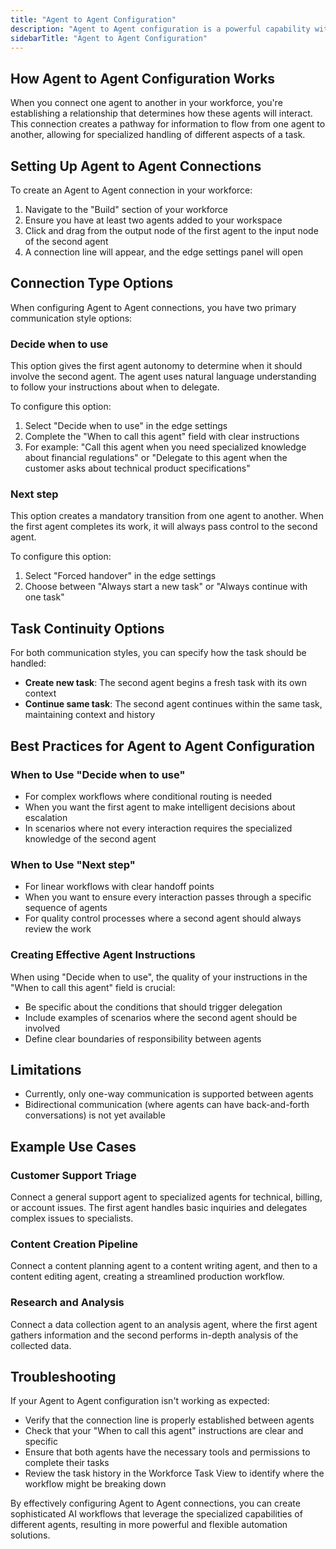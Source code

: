 ```yaml
---
title: "Agent to Agent Configuration"
description: "Agent to Agent configuration is a powerful capability within Workforce that enables you to create sophisticated multi-agent systems where agents can collaborate, delegate tasks, and work together to solve complex problems."
sidebarTitle: "Agent to Agent Configuration"
---
```


## How Agent to Agent Configuration Works

When you connect one agent to another in your workforce, you're establishing a relationship that determines how these agents will interact. This connection creates a pathway for information to flow from one agent to another, allowing for specialized handling of different aspects of a task.

## Setting Up Agent to Agent Connections

To create an Agent to Agent connection in your workforce:

1. Navigate to the "Build" section of your workforce
2. Ensure you have at least two agents added to your workspace
3. Click and drag from the output node of the first agent to the input node of the second agent
4. A connection line will appear, and the edge settings panel will open

## Connection Type Options

When configuring Agent to Agent connections, you have two primary communication style options:

### Decide when to use

This option gives the first agent autonomy to determine when it should involve the second agent. The agent uses natural language understanding to follow your instructions about when to delegate.

To configure this option:

1. Select "Decide when to use" in the edge settings
2. Complete the "When to call this agent" field with clear instructions
3. For example: "Call this agent when you need specialized knowledge about financial regulations" or "Delegate to this agent when the customer asks about technical product specifications"

### Next step

This option creates a mandatory transition from one agent to another. When the first agent completes its work, it will always pass control to the second agent.

To configure this option:

1. Select "Forced handover" in the edge settings
2. Choose between "Always start a new task" or "Always continue with one task"

## Task Continuity Options

For both communication styles, you can specify how the task should be handled:

- **Create new task**: The second agent begins a fresh task with its own context
- **Continue same task**: The second agent continues within the same task, maintaining context and history

## Best Practices for Agent to Agent Configuration

### When to Use "Decide when to use"

- For complex workflows where conditional routing is needed
- When you want the first agent to make intelligent decisions about escalation
- In scenarios where not every interaction requires the specialized knowledge of the second agent

### When to Use "Next step"

- For linear workflows with clear handoff points
- When you want to ensure every interaction passes through a specific sequence of agents
- For quality control processes where a second agent should always review the work

### Creating Effective Agent Instructions

When using "Decide when to use", the quality of your instructions in the "When to call this agent" field is crucial:

- Be specific about the conditions that should trigger delegation
- Include examples of scenarios where the second agent should be involved
- Define clear boundaries of responsibility between agents

## Limitations

- Currently, only one-way communication is supported between agents
- Bidirectional communication (where agents can have back-and-forth conversations) is not yet available

## Example Use Cases

### Customer Support Triage

Connect a general support agent to specialized agents for technical, billing, or account issues. The first agent handles basic inquiries and delegates complex issues to specialists.

### Content Creation Pipeline

Connect a content planning agent to a content writing agent, and then to a content editing agent, creating a streamlined production workflow.

### Research and Analysis

Connect a data collection agent to an analysis agent, where the first agent gathers information and the second performs in-depth analysis of the collected data.

## Troubleshooting

If your Agent to Agent configuration isn't working as expected:

- Verify that the connection line is properly established between agents
- Check that your "When to call this agent" instructions are clear and specific
- Ensure that both agents have the necessary tools and permissions to complete their tasks
- Review the task history in the Workforce Task View to identify where the workflow might be breaking down

By effectively configuring Agent to Agent connections, you can create sophisticated AI workflows that leverage the specialized capabilities of different agents, resulting in more powerful and flexible automation solutions.